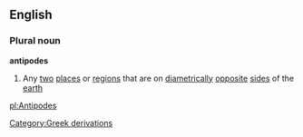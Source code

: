 ==English==
===Plural noun===
'''antipodes'''
#Any [[two]] [[place]]s or [[region]]s that are on [[diametrically]] [[opposite]] [[side]]s of the [[earth]]
[[Category:Greek derivations]]

[[pl:Antipodes]]